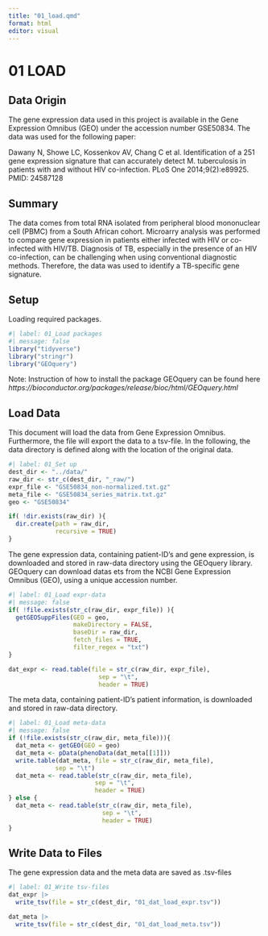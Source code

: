 ```yaml
---
title: "01_load.qmd"
format: html
editor: visual
---
```


# 01 LOAD

## Data Origin

The gene expression data used in this project is available in the Gene Expression Omnibus (GEO) under the accession number GSE50834. The data was used for the following paper:

Dawany N, Showe LC, Kossenkov AV, Chang C et al. Identification of a 251 gene expression signature that can accurately detect M. tuberculosis in patients with and without HIV co-infection. PLoS One 2014;9(2):e89925. PMID: 24587128

## Summary

The data comes from total RNA isolated from peripheral blood mononuclear cell (PBMC) from a South African cohort. Microarry analysis was performed to compare gene expression in patients either infected with HIV or co-infected with HIV/TB. Diagnosis of TB, especially in the presence of an HIV co-infection, can be challenging when using conventional diagnostic methods. Therefore, the data was used to identify a TB-specific gene signature.

## Setup

Loading required packages.

```r
#| label: 01_Load packages
#| message: false
library("tidyverse")
library("stringr")
library("GEOquery")
```

Note: Instruction of how to install the package GEOquery can be found here *https://bioconductor.org/packages/release/bioc/html/GEOquery.html*

## Load Data

This document will load the data from Gene Expression Omnibus. Furthermore, the file will export the data to a tsv-file. In the following, the data directory is defined along with the location of the original data.

```r
#| label: 01_Set up
dest_dir <- "../data/"
raw_dir <- str_c(dest_dir, "_raw/")
expr_file <- "GSE50834_non-normalized.txt.gz"
meta_file <- "GSE50834_series_matrix.txt.gz"
geo <- "GSE50834"

if( !dir.exists(raw_dir) ){
  dir.create(path = raw_dir,
             recursive = TRUE)
}
```

The gene expression data, containing patient-ID's and gene expression, is downloaded and stored in raw-data directory using the GEOquery library. GEOquery can download datas ets from the NCBI Gene Expression Omnibus (GEO), using a unique accession number.

```r
#| label: 01_Load expr-data
#| message: false
if( !file.exists(str_c(raw_dir, expr_file)) ){
  getGEOSuppFiles(GEO = geo,
                  makeDirectory = FALSE,
                  baseDir = raw_dir,
                  fetch_files = TRUE,
                  filter_regex = "txt")
}

dat_expr <- read.table(file = str_c(raw_dir, expr_file),
                         sep = "\t",
                         header = TRUE)
```

The meta data, containing patient-ID's patient information, is downloaded and stored in raw-data directory.

```r
#| label: 01_Load meta-data
#| message: false
if (!file.exists(str_c(raw_dir, meta_file))){
  dat_meta <- getGEO(GEO = geo)
  dat_meta <- pData(phenoData(dat_meta[[1]]))
  write.table(dat_meta, file = str_c(raw_dir, meta_file), 
             sep = "\t")
  dat_meta <- read.table(str_c(raw_dir, meta_file), 
                        sep = "\t",
                        header = TRUE)
} else {
  dat_meta <- read.table(str_c(raw_dir, meta_file), 
                          sep = "\t",
                          header = TRUE)
}
```

## Write Data to Files

The gene expression data and the meta data are saved as .tsv-files

```r
#| label: 01_Write tsv-files
dat_expr |> 
  write_tsv(file = str_c(dest_dir, "01_dat_load_expr.tsv"))

dat_meta |> 
  write_tsv(file = str_c(dest_dir, "01_dat_load_meta.tsv"))
```
